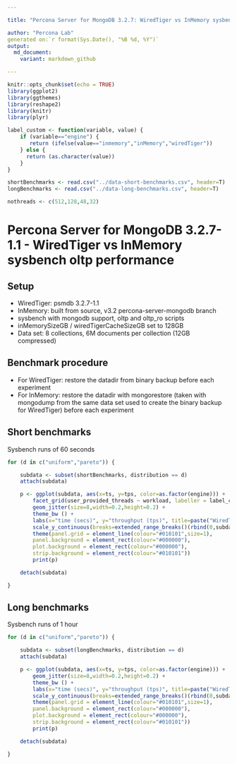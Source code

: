 ```yaml
---

title: "Percona Server for MongoDB 3.2.7: WiredTiger vs InMemory sysbench oltp performance"

author: "Percona Lab"
generated on:`r format(Sys.Date(), "%B %d, %Y")`
output:
  md_document:
    variant: markdown_github

---
```


```r
knitr::opts_chunk$set(echo = TRUE)
library(ggplot2)
library(ggthemes)
library(reshape2)
library(knitr)
library(plyr)

label_custom <- function(variable, value) {
    if (variable=="engine") {
       return (ifelse(value=="inmemory","inMemory","wiredTiger"))
    } else {
      return (as.character(value))
    }
}

shortBenchmarks <- read.csv("../data-short-benchmarks.csv", header=T)
longBenchmarks <- read.csv("../data-long-benchmarks.csv", header=T)

nothreads <- c(512,128,48,32)

```

# Percona Server for MongoDB 3.2.7-1.1 - WiredTiger vs InMemory sysbench oltp performance

## Setup

* WiredTiger: psmdb 3.2.7-1.1 
* InMemory: built from source, v3.2 percona-server-mongodb branch
* sysbench with mongodb support, oltp and oltp_ro scripts
* inMemorySizeGB / wiredTigerCacheSizeGB set to 128GB
* Data set: 8 collections, 6M documents per collection (12GB compressed)

## Benchmark procedure

* For WiredTiger: restore the datadir from binary backup before each experiment
* For InMemory: restore the datadir with mongorestore (taken with mongodump from the same data set used to create the binary backup for WiredTiger) before each experiment

## Short benchmarks

Sysbench runs of 60 seconds

```r

for (d in c("uniform","pareto")) {

    subdata <- subset(shortBenchmarks, distribution == d)
    attach(subdata)

    p <- ggplot(subdata, aes(x=ts, y=tps, color=as.factor(engine))) +
        facet_grid(user_provided_threads ~ workload, labeller = label_custom) +
        geom_jitter(size=8,width=0.2,height=0.2) +
        theme_bw () +
        labs(x="time (secs)", y="throughput (tps)", title=paste("WiredTiger vs InMemory throughput - ",d))
        scale_y_continuous(breaks=extended_range_breaks()(rbind(0,subdata$tps))) +
        theme(panel.grid = element_line(colour="#010101",size=1),
        panel.background = element_rect(colour="#000000"),
        plot.background = element_rect(colour="#000000"),
        strip.background = element_rect(colour="#010101"))
        print(p) 

    detach(subdata)

}

```


## Long benchmarks

Sysbench runs of 1 hour


```r

for (d in c("uniform","pareto")) {

    subdata <- subset(longBenchmarks, distribution == d)
    attach(subdata)

    p <- ggplot(subdata, aes(x=ts, y=tps, color=as.factor(engine))) +
        geom_jitter(size=8,width=0.2,height=0.2) +
        theme_bw () +
        labs(x="time (secs)", y="throughput (tps)", title=paste("WiredTiger vs InMemory throughput - 128 threads, oltp",d))
        scale_y_continuous(breaks=extended_range_breaks()(rbind(0,subdata$tps))) +
        theme(panel.grid = element_line(colour="#010101",size=1),
        panel.background = element_rect(colour="#000000"),
        plot.background = element_rect(colour="#000000"),
        strip.background = element_rect(colour="#010101"))
        print(p) 

    detach(subdata)

}

```
